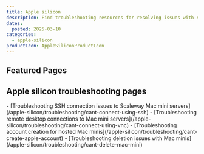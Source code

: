 ```yaml
---
title: Apple silicon
description: Find troubleshooting resources for resolving issues with Apple silicon.
dates:
  posted: 2025-03-10
categories:
  - apple-silicon
productIcon: AppleSiliconProductIcon
---
```


<ProductHeader
  productName="Apple silicon troubleshooting"
  productLogo="appleSilicon"
  description="Learn how to fix common issues with Apple silicon on Scaleway."
/>

## Featured Pages

<Grid>
    <Card
      title="Apple silicon FAQ"
      description="General info on Apple silicon."
      url="/apple-silicon/faq/"
      label="See more"
    />
    <Card
      title="SSH connection issues"
      description="Fix SSH connection issues on Mac mini."
      url="/apple-silicon/troubleshooting/cant-connect-using-ssh/"
      label="See more"
    />
    <Card
      title="Remote desktop errors"
      description="Solve VNC connection issues on Mac mini."
      url="/apple-silicon/troubleshooting/cant-connect-using-vnc/"
      label="See more"
    />
</Grid>
<Grid>
    <Card
      title="Fixing Mac mini account creation errors"
      description="Resolve Apple account setup issues."
      url="/apple-silicon/troubleshooting/cant-create-apple-account/"
      label="See more"
    />
    <Card
      title="Troubleshooting deletion issues with Mac minis"
      description="Fix Mac mini deletion problems."
      url="/apple-silicon/troubleshooting/cant-delete-mac-mini/"
      label="See more"
    />
    <Card
      title="Bare Metal Shared Responsibility Model"
      description="Scaleway and user responsibilities."
      url="/elastic-metal/reference-content/shared-responsibility-model/"
      label="See more"
    />
</Grid>

## Apple silicon troubleshooting pages

<LinksList>
  - [Troubleshooting SSH connection issues to Scaleway Mac mini servers](/apple-silicon/troubleshooting/cant-connect-using-ssh)
  - [Troubleshooting remote desktop connections to Mac mini servers](/apple-silicon/troubleshooting/cant-connect-using-vnc)
  - [Troubleshooting account creation for hosted Mac minis](/apple-silicon/troubleshooting/cant-create-apple-account)
  - [Troubleshooting deletion issues with Mac minis](/apple-silicon/troubleshooting/cant-delete-mac-mini)
</LinksList>
